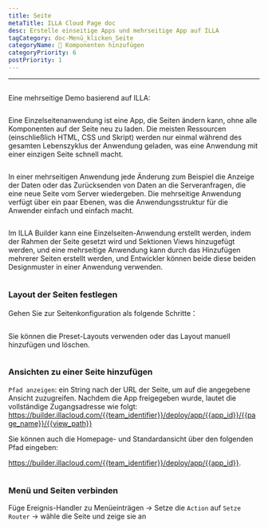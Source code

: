 ```yaml
---
title: Seite
metaTitle: ILLA Cloud Page doc
desc: Erstelle einseitige Apps und mehrseitige App auf ILLA
tagCategory: doc-Menü_klicken_Seite
categoryName: 🧬 Komponenten hinzufügen
categoryPriority: 6
postPriority: 1
---
```


* * *

## <h2 hidden>Seite</h2>

Eine mehrseitige Demo basierend auf ILLA: 

<img src='https://cdn.illacloud.com/official-website/img/docs/assemble/page1.gif' alt="" />

Eine Einzelseitenanwendung ist eine App, die Seiten ändern kann, ohne alle Komponenten auf der Seite neu zu laden. Die meisten Ressourcen (einschließlich HTML, CSS und Skript) werden nur einmal während des gesamten Lebenszyklus der Anwendung geladen, was eine Anwendung mit einer einzigen Seite schnell macht.

<img src='https://cdn.illacloud.com/official-website/img/docs/assemble/page2.png' alt="" />

In einer mehrseitigen Anwendung jede Änderung zum Beispiel die Anzeige der Daten oder das Zurücksenden von Daten an die Serveranfragen, die eine neue Seite vom Server wiedergeben. Die mehrseitige Anwendung verfügt über ein paar Ebenen, was die Anwendungsstruktur für die Anwender einfach und einfach macht.

<img src='https://cdn.illacloud.com/official-website/img/docs/assemble/page3.png' alt="" />

Im ILLA Builder kann eine Einzelseiten-Anwendung erstellt werden, indem der Rahmen der Seite gesetzt wird und Sektionen Views hinzugefügt werden, und eine mehrseitige Anwendung kann durch das Hinzufügen mehrerer Seiten erstellt werden, und Entwickler können beide diese beiden Designmuster in einer Anwendung verwenden.

<img src='https://cdn.illacloud.com/official-website/img/docs/assemble/page4.png' alt="" />

### Layout der Seiten festlegen

Gehen Sie zur Seitenkonfiguration als folgende Schritte：

<img src='https://cdn.illacloud.com/official-website/img/docs/assemble/page5.png' alt="" />

Sie können die Preset-Layouts verwenden oder das Layout manuell hinzufügen und löschen. 

<img src='https://cdn.illacloud.com/official-website/img/docs/assemble/page6.gif' alt="" />

### Ansichten zu einer Seite hinzufügen

`Pfad anzeigen`: ein String nach der URL der Seite, um auf die angegebene Ansicht zuzugreifen. Nachdem die App freigegeben wurde, lautet die vollständige Zugangsadresse wie folgt: https://builder.illacloud.com/{{team_identifier}}/deploy/app/{{app_id}}/{{page_name}}/{{view_path}}

Sie können auch die Homepage- und Standardansicht über den folgenden Pfad eingeben:

https://builder.illacloud.com/{{team_identifier}}/deploy/app/{{app_id}}. 

<img src='https://cdn.illacloud.com/official-website/img/docs/assemble/page7.png' alt="" />

### Menü und Seiten verbinden

Füge Ereignis-Handler zu Menüeinträgen → Setze die `Action` auf `Setze Router` → wähle die Seite und zeige sie an

<img src='https://cdn.illacloud.com/official-website/img/docs/assemble/page8.gif' alt="" />
